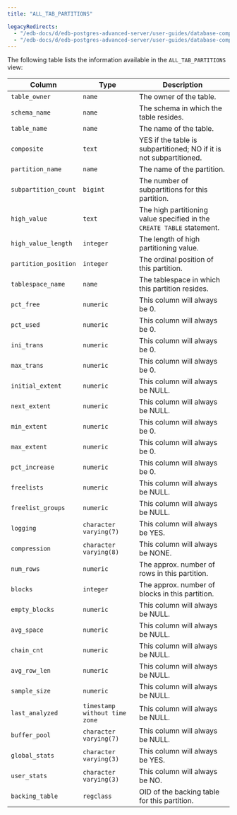 ```yaml
---
title: "ALL_TAB_PARTITIONS"

legacyRedirects:
  - "/edb-docs/d/edb-postgres-advanced-server/user-guides/database-compatibility-table-partitioning-guide/13/all_tab_partitions.html"
  - "/edb-docs/d/edb-postgres-advanced-server/user-guides/database-compatibility-table-partitioning-guide/latest/all_tab_partitions.html"
---
```


<div id="all_tab_partitions" class="registered_link"></div>

The following table lists the information available in the `ALL_TAB_PARTITIONS` view:

| Column               | Type                          | Description                                                            |
| -------------------- | ----------------------------- | ---------------------------------------------------------------------- |
| `table_owner`        | `name`                        | The owner of the table.                                                |
| `schema_name`        | `name`                        | The schema in which the table resides.                                 |
| `table_name`         | `name`                        | The name of the table.                                                 |
| `composite`          | `text`                        | YES if the table is subpartitioned; NO if it is not subpartitioned.    |
| `partition_name`     | `name`                        | The name of the partition.                                             |
| `subpartition_count` | `bigint`                      | The number of subpartitions for this partition.                        |
| `high_value`         | `text`                        | The high partitioning value specified in the `CREATE TABLE` statement. |
| `high_value_length`  | `integer`                     | The length of high partitioning value.                                 |
| `partition_position` | `integer`                     | The ordinal position of this partition.                                |
| `tablespace_name`    | `name`                        | The tablespace in which this partition resides.                        |
| `pct_free`           | `numeric`                     | This column will always be 0.                                          |
| `pct_used`           | `numeric`                     | This column will always be 0.                                          |
| `ini_trans`          | `numeric`                     | This column will always be 0.                                          |
| `max_trans`          | `numeric`                     | This column will always be 0.                                          |
| `initial_extent`     | `numeric`                     | This column will always be NULL.                                       |
| `next_extent`        | `numeric`                     | This column will always be NULL.                                       |
| `min_extent`         | `numeric`                     | This column will always be 0.                                          |
| `max_extent`         | `numeric`                     | This column will always be 0.                                          |
| `pct_increase`       | `numeric`                     | This column will always be 0.                                          |
| `freelists`          | `numeric`                     | This column will always be NULL.                                       |
| `freelist_groups`    | `numeric`                     | This column will always be NULL.                                       |
| `logging`            | `character varying(7)`        | This column will always be YES.                                        |
| `compression`        | `character varying(8)`        | This column will always be NONE.                                       |
| `num_rows`           | `numeric`                     | The approx. number of rows in this partition.                          |
| `blocks`             | `integer`                     | The approx. number of blocks in this partition.                        |
| `empty_blocks`       | `numeric`                     | This column will always be NULL.                                       |
| `avg_space`          | `numeric`                     | This column will always be NULL.                                       |
| `chain_cnt`          | `numeric`                     | This column will always be NULL.                                       |
| `avg_row_len`        | `numeric`                     | This column will always be NULL.                                       |
| `sample_size`        | `numeric`                     | This column will always be NULL.                                       |
| `last_analyzed`      | `timestamp without time zone` | This column will always be NULL.                                       |
| `buffer_pool`        | `character varying(7)`        | This column will always be NULL.                                       |
| `global_stats`       | `character varying(3)`        | This column will always be YES.                                        |
| `user_stats`         | `character varying(3)`        | This column will always be NO.                                         |
| `backing_table`      | `regclass`                    | OID of the backing table for this partition.                           |
